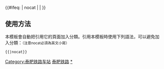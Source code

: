 {{鐵道路線|
| 模板名稱 = 泰肥铁路
| 名稱 = [[泰肥铁路]]
| 代表色 = #0033c9
| Logo = [[File:China_Railways.svg|17px]]
| 背景顏色 = #FFFFFF
| 車站列表 = [[泰山站 (泰安)|泰山]] - <s>[[天平店站|天平店]]</s> - [[鱼池庄站|鱼池庄]] - [[肥城站|肥城]] - [[穆庄站|穆庄]] - [[湖屯站|湖屯]]
}}
<includeonly>{{#ifeq: {{{1}}} | nocat | <!--空--> | [[Category:泰肥铁路车站]] }}</includeonly><noinclude>

==使用方法==
本模板會自動把引用它的頁面加入分類。引用本模板時使用下列語法，可以避免加入分類：<small>（注意nocat必須為英文小寫）</small>
 <nowiki>{{</nowiki>{{PAGENAME}}<nowiki>|nocat}}</nowiki>
[[Category:中國鐵路路線模板|泰肥铁路]]
[[Category:泰肥铁路车站|*]]
</noinclude>